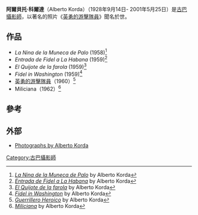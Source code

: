 {{For|the other Cuban photographer known for his famous picture of Fidel Castro and Camilo Cienfuegos|Luis Korda}}
{{Spanish name|Díaz|Gutiérrez}}
{{Infobox person
|name=阿爾貝托·科爾達
|image= KordaOfCheWalking.jpg
|caption= 阿爾貝托·科爾達幫[[切·格瓦拉|切·格瓦拉]]和捥著他手臂的老婆{{link-en|阿萊伊達·馬奇 |Aleida March}}拍了一張照片。
|birth_name= Alberto Díaz Gutiérrez
|birth_date={{Birth date|1928|9|14|mf=y}}
|birth_place=[[古巴|古巴]][[哈瓦那|哈瓦那]]
|death_date={{Death date and age|2001|5|25|1928|9|14}}
|death_place=[[法國|法國]], [[巴黎|巴黎]]
|known_for=以拍攝著名的照片《[[英勇的游擊隊員|英勇的游擊隊員]]》聞名於世
}}
'''阿爾貝托·科爾達'''（Alberto Korda）（1928年9月14日- 2001年5月25日）是[[古巴|古巴]][[攝影師|攝影師]]，以著名的照片《[[英勇的游擊隊員|英勇的游擊隊員]]》聞名於世。

==作品==
* ''La Nina de la Muneca de Palo'' (1958)<ref>[http://www.arthistoryarchive.com/arthistory/photography/images/AlbertoKorda-La-Nina-de-la-Muneca-de-Palo-1958.jpg ''La Nina de la Muneca de Palo''] {{Wayback|url=http://www.arthistoryarchive.com/arthistory/photography/images/AlbertoKorda-La-Nina-de-la-Muneca-de-Palo-1958.jpg |date=20210326180419 }} by Alberto Korda</ref>
* ''Entrada de Fidel a La Habana'' (1959)<ref>[http://www.arthistoryarchive.com/arthistory/photography/images/AlbertoKorda-Entrada-de-Fidel-a-La-Habana-1959.jpg ''Entrada de Fidel a La Habana''] {{Wayback|url=http://www.arthistoryarchive.com/arthistory/photography/images/AlbertoKorda-Entrada-de-Fidel-a-La-Habana-1959.jpg |date=20210326180420 }} by Alberto Korda</ref>
* ''El Quijote de la farola'' (1959)<ref>[http://www.arthistoryarchive.com/arthistory/photography/images/AlbertoKorda-El-Quijote-de-la-farola-1959.jpg ''El Quijote de la farola''] {{Wayback|url=http://www.arthistoryarchive.com/arthistory/photography/images/AlbertoKorda-El-Quijote-de-la-farola-1959.jpg |date=20210326180416 }} by Alberto Korda</ref>
* ''Fidel in Washington'' (1959)<ref>[http://www.arthistoryarchive.com/arthistory/photography/images/AlbertoKorda-Fidel-in-Washington-1959.jpg ''Fidel in Washington''] {{Wayback|url=http://www.arthistoryarchive.com/arthistory/photography/images/AlbertoKorda-Fidel-in-Washington-1959.jpg |date=20210326180421 }} by Alberto Korda</ref>
*[[英勇的游擊隊員|英勇的游擊隊員]]（1960）<ref>[http://www.arthistoryarchive.com/arthistory/photography/images/AlbertoKorda-Guerrillero-Heroico-V1-1960.jpg ''Guerrillero Heroico''] {{Wayback|url=http://www.arthistoryarchive.com/arthistory/photography/images/AlbertoKorda-Guerrillero-Heroico-V1-1960.jpg |date=20210326180419 }} by Alberto Korda</ref>
*Miliciana（1962）<ref>[http://www.arthistoryarchive.com/arthistory/photography/images/AlbertoKorda-Miliciana-1962.jpg ''Miliciana''] {{Wayback|url=http://www.arthistoryarchive.com/arthistory/photography/images/AlbertoKorda-Miliciana-1962.jpg |date=20210326180417 }} by Alberto Korda</ref>

==參考==

{{Reflist}}


==外部==
{{commonscat|Alberto Korda}}
*[https://web.archive.org/web/20110707183100/http://www.blythe.org/korda/ Photographs by Alberto Korda]
{{Che Guevara}}
{{Authority control}}
[[Category:古巴攝影師|Category:古巴攝影師]]